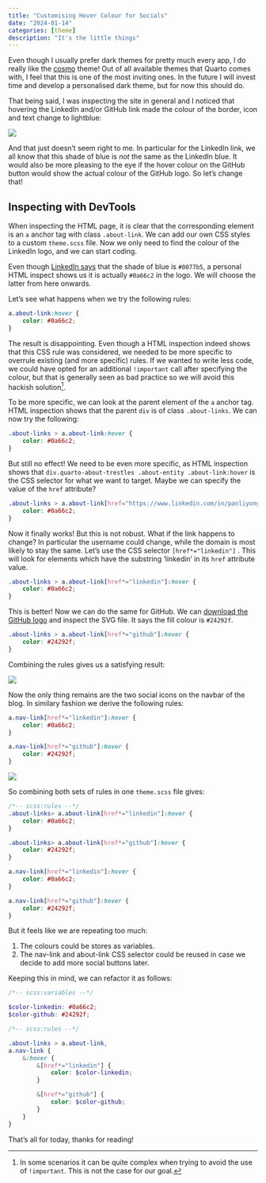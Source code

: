 ```yaml
---
title: "Customising Hover Colour for Socials"
date: "2024-01-14"
categories: [theme]
description: "It's the little things"
---
```


Even though I usually prefer dark themes for pretty much every app, I do really like the [cosmo](https://bootswatch.com/cosmo/ "Cosmo Bootaswatch CSS theme") theme!
Out of all available themes that Quarto comes with, I feel that this is one of the most inviting ones.
In the future I will invest time and develop a personalised dark theme, but for now this should do.

That being said, I was inspecting the site in general and I noticed that hovering the LinkedIn and/or GitHub link made the colour of the border, icon and text change to lightblue:

![](socials_default.png){fig-align="center"}

And that just doesn't seem right to me.
In particular for the LinkedIn link, we all know that this shade of blue is *not* the same as the LinkedIn blue.
It would also be more pleasing to the eye if the hover colour on the GitHub button would show the actual colour of the GitHub logo.
So let's change that!

## Inspecting with DevTools

When inspecting the HTML page, it is clear that the corresponding element is an `a` anchor tag with class `.about-link`.
We can add our own CSS styles to a custom `theme.scss` file.
Now we only need to find the colour of the LinkedIn logo, and we can start coding.

Even though [LinkedIn says](https://brand.linkedin.com/content/brand/global/en_us/index/visual-identity/color-palettes "LinkedIn corporate color palette") that the shade of blue is `#0077b5`, a personal HTML inspect shows us it is actually `#0a66c2` in the logo.
We will choose the latter from here onwards.

Let's see what happens when we try the following rules:

``` .scss
a.about-link:hover {
    color: #0a66c2;
}
```

The result is disappointing.
Even though a HTML inspection indeed shows that this CSS rule was considered, we needed to be more specific to overrule existing (and more specific) rules.
If we wanted to write less code, we could have opted for an additional `!important` call after specifying the colour, but that is generally seen as bad practice so we will avoid this hackish solution[^1].

[^1]: In some scenarios it can be quite complex when trying to avoid the use of `!important`.
    This is not the case for our goal.

To be more specific, we can look at the parent element of the `a` anchor tag.
HTML inspection shows that the parent `div` is of class `.about-links`.
We can now try the following:

``` .scss
.about-links > a.about-link:hover {
    color: #0a66c2;
}
```

But still no effect!
We need to be even more specific, as HTML inspection shows that `div.quarto-about-trestles .about-entity .about-link:hover` is the CSS selector for what we want to target.
Maybe we can specify the value of the `href` attribute?

``` .scss
.about-links > a.about-link[href="https://www.linkedin.com/in/panliyong/"]:hover {
    color: #0a66c2;
}
```

Now it finally works!
But this is not robust.
What if the link happens to change?
In particular the username could change, while the domain is most likely to stay the same.
Let's use the CSS selector `[href*="linkedin"]` .
This will look for elements which have the substring 'linkedin' in its `href` attribute value.

``` .scss
.about-links > a.about-link[href*="linkedin"]:hover {
    color: #0a66c2;
}
```

This is better!
Now we can do the same for GitHub.
We can [download the GitHub logo](https://github.com/logos "GitHub Logos and Usage") and inspect the SVG file.
It says the fill colour is `#24292f`.

``` scss
.about-links > a.about-link[href*="github"]:hover {
    color: #24292f;
}
```

Combining the rules gives us a satisfying result:

![](hover_about.png){fig-align="center"}

Now the only thing remains are the two social icons on the navbar of the blog.
In similary fashion we derive the following rules:

``` scss
a.nav-link[href*="linkedin"]:hover {
    color: #0a66c2;
}

a.nav-link[href*="github"]:hover {
    color: #24292f;
}
```

![](hover_navbar.png){fig-align="center"}

So combining both sets of rules in one `theme.scss` file gives:

``` .scss
/*-- scss:rules --*/
.about-links> a.about-link[href*="linkedin"]:hover {
    color: #0a66c2;
}

.about-links> a.about-link[href*="github"]:hover {
    color: #24292f;
}

a.nav-link[href*="linkedin"]:hover {
    color: #0a66c2;
}

a.nav-link[href*="github"]:hover {
    color: #24292f;
}
```

But it feels like we are repeating too much:

1.  The colours could be stores as variables.
2.  The nav-link and about-link CSS selector could be reused in case we decide to add more social buttons later.

Keeping this in mind, we can refactor it as follows:

``` .scss
/*-- scss:variables --*/

$color-linkedin: #0a66c2;
$color-github: #24292f;

/*-- scss:rules --*/

.about-links > a.about-link,
a.nav-link {
    &:hover {
        &[href*="linkedin"] {
            color: $color-linkedin;
        }

        &[href*="github"] {
            color: $color-github;
        }
    }
}
```

That's all for today, thanks for reading!

